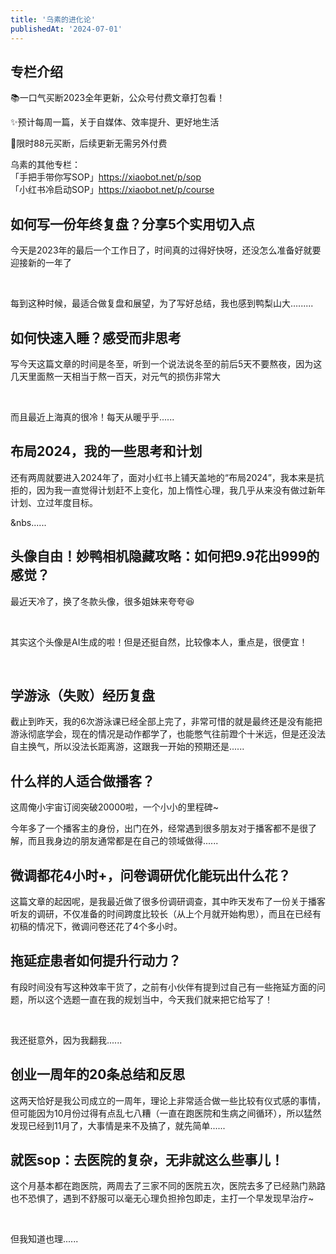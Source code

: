 ```yaml
---
title: '乌素的进化论'
publishedAt: '2024-07-01'
---
```


## 专栏介绍

📚一口气买断2023全年更新，公众号付费文章打包看！  
  
✨预计每周一篇，关于自媒体、效率提升、更好地生活  
  
📣限时88元买断，后续更新无需另外付费  
  
乌素的其他专栏：  
「手把手带你写SOP」https://xiaobot.net/p/sop  
「小红书冷启动SOP」https://xiaobot.net/p/course

## 如何写一份年终复盘？分享5个实用切入点
今天是2023年的最后一个工作日了，时间真的过得好快呀，还没怎么准备好就要迎接新的一年了

 

每到这种时候，最适合做复盘和展望，为了写好总结，我也感到鸭梨山大…......

## 如何快速入睡？感受而非思考
写今天这篇文章的时间是冬至，听到一个说法说冬至的前后5天不要熬夜，因为这几天里面熬一天相当于熬一百天，对元气的损伤非常大

 

而且最近上海真的很冷！每天从暖乎乎......

## 布局2024，我的一些思考和计划
还有两周就要进入2024年了，面对小红书上铺天盖地的“布局2024”，我本来是抗拒的，因为我一直觉得计划赶不上变化，加上惰性心理，我几乎从来没有做过新年计划、立过年度目标。

&nbs......

## 头像自由！妙鸭相机隐藏攻略：如何把9.9花出999的感觉？
最近天冷了，换了冬款头像，很多姐妹来夸夸😆

 

其实这个头像是AI生成的啦！但是还挺自然，比较像本人，重点是，很便宜！

 



## 学游泳（失败）经历复盘
截止到昨天，我的6次游泳课已经全部上完了，非常可惜的就是最终还是没有能把游泳彻底学会，现在的情况是动作都学了，也能憋气往前蹬个十米远，但是还没法自主换气，所以没法长距离游，这跟我一开始的预期还是......

## 什么样的人适合做播客？
这周俺小宇宙订阅突破20000啦，一个小小的里程碑~

今年多了一个播客主的身份，出门在外，经常遇到很多朋友对于播客都不是很了解，而且我身边的朋友通常都是在自己的领域做得......

## 微调都花4小时+，问卷调研优化能玩出什么花？
这篇文章的起因呢，是我最近做了很多份调研调查，其中昨天发布了一份关于播客听友的调研，不仅准备的时间跨度比较长（从上个月就开始构思），而且在已经有初稿的情况下，微调问卷还花了4个多小时。

## 拖延症患者如何提升行动力？
有段时间没有写这种效率干货了，之前有小伙伴有提到过自己有一些拖延方面的问题，所以这个选题一直在我的规划当中，今天我们就来把它给写了！

 

我还挺意外，因为我翻我......

## 创业一周年的20条总结和反思
这两天恰好是我公司成立的一周年，理论上非常适合做一些比较有仪式感的事情，但可能因为10月份过得有点乱七八糟（一直在跑医院和生病之间循环），所以猛然发现已经到11月了，大事情是来不及搞了，就先简单......

## 就医sop：去医院的复杂，无非就这么些事儿！
这个月基本都在跑医院，两周去了三家不同的医院五次，医院去多了已经熟门熟路也不恐惧了，遇到不舒服可以毫无心理负担拎包即走，主打一个早发现早治疗~

 

但我知道也理......

